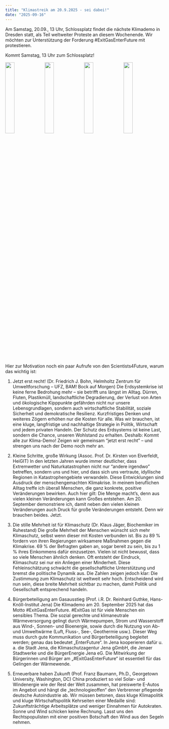 ```yaml
---
title: "Klimastreik am 20.9.2025 - sei dabei!"
date: "2025-09-16"
---
```


Am Samstag, 20.09., 13 Uhr, Schlossplatz findet die nächste Klimademo in Dresden statt, als Teil weltweiter Proteste an diesem Wochenende. Wir möchten zur Unterstützung der Forderung #ExitGasEnterFuture mit protestieren. 

Kommt Samstag, 13 Uhr zum Schlossplatz! 

![](share_pic_1.jpg){width='24%'}
![](share_pic_2.png){width='24%'}
![](share_pic_3.png){width='24%'}
![](share_pic_4.png){width='24%'}


Hier zur Motivation noch ein paar Aufrufe von den Scientists4Future, warum das wichtig ist:

1. Jetzt erst recht! (Dr. Friedrich J. Bohn, Helmholtz Zentrum für Umweltforschung – UFZ, BAM! Bock auf Morgen)
Die Erdsystemkrise ist keine ferne Bedrohung mehr – sie betrifft uns längst im Alltag. Dürren, Fluten, Plastikmüll, landschaftliche Degradierung, der Verlust von Arten und ökologische Kipppunkte gefährden nicht nur unsere Lebensgrundlagen, sondern auch wirtschaftliche Stabilität, soziale Sicherheit und demokratische Resilienz. Kurzfristiges Denken und weiteres Zögern erhöhen nur die Kosten für alle. Was wir brauchen, ist eine kluge, langfristige und nachhaltige Strategie in Politik, Wirtschaft und jedem privaten Handeln. Der Schutz des Erdsystems ist keine Last, sondern die Chance, unseren Wohlstand zu erhalten. Deshalb: Kommt alle zur Klima-Demo! Zeigen wir gemeinsam “jetzt erst recht” – und strengen uns nach der Demo noch mehr an.

2. Kleine Schritte, große Wirkung (Assoc. Prof. Dr. Kirsten von Elverfeldt, HeiGIT)
In den letzten Jahren wurde immer deutlicher, dass Extremwetter und Naturkatastrophen nicht nur “andere irgendwo” betreffen, sondern uns und hier, und dass sich uns vertraute, idyllische Regionen in Katastrophengebiete verwandeln. Diese Entwicklungen sind Ausdruck der menschengemachten Klimakrise.
In meinem beruflichen Alltag treffe ich überall Menschen, die ganz konkrete, positive Veränderungen bewirken. Auch hier gilt: Die Menge macht's, denn aus vielen kleinen Veränderungen kann Großes entstehen. Am 20. September demonstriere ich, damit neben den vielen kleinen Veränderungen auch Druck für große Veränderungen entsteht. Denn wir brauchen beides. Jetzt. 
 
3. Die stille Mehrheit ist für Klimaschutz (Dr. Klaus Jäger, Biochemiker im Ruhestand)
Die große Mehrheit der Menschen wünscht sich mehr Klimaschutz, selbst wenn dieser mit Kosten verbunden ist. Bis zu 89 % fordern von ihren Regierungen wirksamere Maßnahmen gegen die Klimakrise. 69 % der Befragten gaben an, sogar bereit zu sein, bis zu 1 % ihres Einkommens dafür einzusetzen.
Vielen ist nicht bewusst, dass so viele Menschen ähnlich denken. Oft entsteht der Eindruck, Klimaschutz sei nur ein Anliegen einer Minderheit. Diese Fehleinschätzung schwächt die gesellschaftliche Unterstützung und bremst die politische Dynamik aus.
Die Zahlen zeigen jedoch klar: Die Zustimmung zum Klimaschutz ist weltweit sehr hoch. Entscheidend wird nun sein, diese breite Mehrheit sichtbar zu machen, damit Politik und Gesellschaft entsprechend handeln.
 
4. Bürgerbeteiligung am Gasausstieg (Prof. i.R. Dr. Reinhard Guthke, Hans-Knöll-Institut Jena)
Die Klimademo am 20. September 2025 hat das Motto #ExitGasEnterFuture. #ExitGas ist für viele Menschen ein sensibles Thema. Die sozial gerechte und klimaneutrale Wärmeversorgung gelingt durch Wärmepumpen, Strom und Wasserstoff aus Wind-, Sonnen- und Bioenergie, sowie durch die Nutzung von Ab- und Umweltwärme (Luft, Fluss-, See-, Geothermie usw.). Dieser Weg muss durch gute Kommunikation und Bürgerbeteiligung begleitet werden; genau das bedeutet „EnterFuture“. In Jena kooperieren dafür u. a. die Stadt Jena, die Klimaschutzagentur Jena gGmbH, die Jenaer Stadtwerke und die BürgerEnergie Jena eG. Die Mitwirkung der Bürgerinnen und Bürger am „#ExitGasEnterFuture“ ist essentiell für das Gelingen der Wärmewende.
 
5. Erneuerbare haben Zukunft (Prof. Franz Baumann, Ph.D., Georgetown University, Washington, DC)
China produziert so viel Solar- und Windenergie wie der Rest der Welt zusammen, hat preiswerte E-Autos im Angebot und hängt die „technologieoffen“ den Verbrenner pflegende deutsche Autoindustrie ab. Wir müssen betonen, dass kluge Klimapolitik und kluge Wirtschaftspolitik Kehrseiten einer Medaille sind: Zukunftsträchtige Arbeitsplätze und weniger Einnahmen für Autokraten. Sonne und Wind schicken keine Rechnung. Lasst uns den Rechtspopulisten mit einer positiven Botschaft den Wind aus den Segeln nehmen.
 
